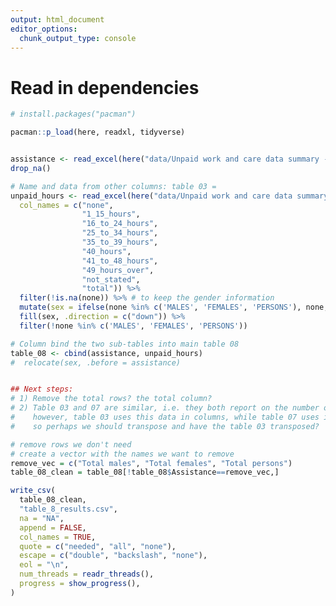 ```yaml
---
output: html_document
editor_options: 
  chunk_output_type: console
---
```

# Read in dependencies

```r
# install.packages("pacman")

pacman::p_load(here, readxl, tidyverse)
```

```r
```


```r
assistance <- read_excel(here("data/Unpaid work and care data summary - first and second release.xlsx"),range = "Table 8!A10:A34", col_names = "Assistance") %>%
drop_na()
```

```r
# Name and data from other columns: table 03 = 
unpaid_hours <- read_excel(here("data/Unpaid work and care data summary - first and second release.xlsx"),range = "Table 8!B12:K34",
  col_names = c("none",
                "1_15_hours",
                "16_to_24_hours",
                "25_to_34_hours",
                "35_to_39_hours",
                "40_hours",
                "41_to_48_hours",
                "49_hours_over",
                "not_stated",
                "total")) %>%
  filter(!is.na(none)) %>% # to keep the gender information
  mutate(sex = ifelse(none %in% c('MALES', 'FEMALES', 'PERSONS'), none, NA)) %>%
  fill(sex, .direction = c("down")) %>%
  filter(!none %in% c('MALES', 'FEMALES', 'PERSONS'))
```

```r
# Column bind the two sub-tables into main table 08
table_08 <- cbind(assistance, unpaid_hours)
#  relocate(sex, .before = assistance)


## Next steps: 
# 1) Remove the total rows? the total column? 
# 2) Table 03 and 07 are similar, i.e. they both report on the number of unpaid work,
#    however, table 03 uses this data in columns, while table 07 uses it as rows; so 
#    so perhaps we should transpose and have the table 03 transposed?

```

```r
# remove rows we don't need
# create a vector with the names we want to remove
remove_vec = c("Total males", "Total females", "Total persons")
table_08_clean = table_08[!table_08$Assistance==remove_vec,]
```
```r
write_csv(
  table_08_clean,
  "table_8_results.csv",
  na = "NA",
  append = FALSE,
  col_names = TRUE,
  quote = c("needed", "all", "none"),
  escape = c("double", "backslash", "none"),
  eol = "\n",
  num_threads = readr_threads(),
  progress = show_progress(),
)
```

